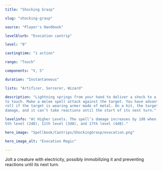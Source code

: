 ```yaml
---
title: "Shocking Grasp"

slug: "shocking-grasp"

source: "Player's Handbook"

levelblurb: "Evocation cantrip"

level: "0"

castingtime: "1 action"

range: "Touch"

components: "V, S"

duration: "Instantaneous"

lists: "Artificer, Sorcerer, Wizard"

description: "Lightning springs from your hand to deliver a shock to a creature you try 
to touch. Make a melee spell attack against the target. You have advantage on the attack 
roll if the target is wearing armor made of metal. On a hit, the target takes 1d8 lightning 
damage, and it can’t take reactions until the start of its next turn."

levelinfo: "At Higher Levels. The spell’s damage increases by 1d8 when you reach 
5th level (2d8), 11th level (3d8), and 17th level (4d8)."

hero_image: "Spellbook/Cantrips/ShockingGrasp/evocation.png"

hero_image_alt: "Evocation Magic"

---
```

Jolt a creature with electricity, possibly immobilizing it and preventing reactions until its next turn.